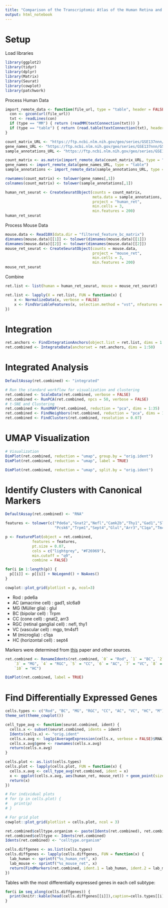 ```yaml
---
title: "Comparison of the Transcriptomic Atlas of the Human Retina and Mouse Retina"
output: html_notebook
---
```

# Setup
Load libraries
```r
library(ggplot2)
library(tidyr)
library(dplyr)
library(Matrix)
library(Seurat)
library(cowplot)
library(patchwork)
```
Process Human Data
```r
import_remote_data <- function(file_url, type = "table", header = FALSE) {
  con <- gzcon(url(file_url))
  txt <- readLines(con)
  if (type == "MM") { return (readMM(textConnection(txt))) }
  if (type == "table") { return (read.table(textConnection(txt), header = header)) }
}

count_matrix_URL <- "https://ftp.ncbi.nlm.nih.gov/geo/series/GSE137nnn/GSE137537/suppl/GSE137537_counts.mtx.gz"
gene_names_URL <- "https://ftp.ncbi.nlm.nih.gov/geo/series/GSE137nnn/GSE137537/suppl/GSE137537_gene_names.txt.gz"
sample_annotations_URL <- "https://ftp.ncbi.nlm.nih.gov/geo/series/GSE137nnn/GSE137537/suppl/GSE137537_sample_annotations.tsv.gz"

count_matrix <- as.matrix(import_remote_data(count_matrix_URL, type = "MM"))
gene_names <- import_remote_data(gene_names_URL, type = "table")
sample_annotations <- import_remote_data(sample_annotations_URL, type = "table", header = TRUE)
```
```r
rownames(count_matrix) <- tolower(gene_names[,1])
colnames(count_matrix) <- tolower(sample_annotations[,1])

human_ret_seurat <- CreateSeuratObject(counts = count_matrix, 
                                       meta.data = sample_annotations, 
                                       project = "human_ret", 
                                       min.cells = 3, 
                                       min.features = 200)
human_ret_seurat
```

Process Mouse Data
```r
mouse.data <- Read10X(data.dir = "filtered_feature_bc_matrix")
dimnames(mouse.data)[[1]] <- tolower(dimnames(mouse.data)[[1]])
dimnames(mouse.data)[[2]] <- tolower(dimnames(mouse.data)[[2]])
mouse_ret_seurat <- CreateSeuratObject(counts = mouse.data, 
                                       project = "mouse_ret", 
                                       min.cells = 3, 
                                       min.features = 200)
mouse_ret_seurat
```
Combine
```r
ret.list <- list(human = human_ret_seurat, mouse = mouse_ret_seurat)

ret.list <- lapply(X = ret.list, FUN = function(x) {
    x <- NormalizeData(x, verbose = FALSE)
    x <- FindVariableFeatures(x, selection.method = "vst", nfeatures = 2000, verbose = FALSE)
})
```

# Integration
```r
ret.anchors <- FindIntegrationAnchors(object.list = ret.list, dims = 1:50,  anchor.features = 1000)
ret.combined <- IntegrateData(anchorset = ret.anchors, dims = 1:50)
```

# Integrated Analysis
```r
DefaultAssay(ret.combined) <- "integrated"

# Run the standard workflow for visualization and clustering
ret.combined <- ScaleData(ret.combined, verbose = FALSE)
ret.combined <- RunPCA(ret.combined, npcs = 50, verbose = FALSE)
# t-SNE and Clustering
ret.combined <- RunUMAP(ret.combined, reduction = "pca", dims = 1:35)
ret.combined <- FindNeighbors(ret.combined, reduction = "pca", dims = 1:35)
ret.combined <- FindClusters(ret.combined, resolution = 0.07)
```
# UMAP Visualization
```r
# Visualization
DimPlot(ret.combined, reduction = "umap", group.by = "orig.ident")
DimPlot(ret.combined, reduction = "umap", label = TRUE)
```
```r
DimPlot(ret.combined, reduction = "umap", split.by = "orig.ident")
```

# Identify Clusters with Canonical Markers
```r
DefaultAssay(ret.combined) <- "RNA"

features <- tolower(c("Pde6a","Gnat2","Nefl","Camk2b","Thy1","Gad1","Slc6a9",
                      "Pcsk6","Trpm1","Sept4","Glul","Arr3","C1qa","Tm4sf1"))

p <- FeaturePlot(object = ret.combined, 
            features = features, 
            pt.size = 0.07,
            cols = c("lightgrey", "#F26969"),
            min.cutoff = "q9",
            combine = FALSE)

for(i in 1:length(p)) {
  p[[i]] <- p[[i]] + NoLegend() + NoAxes()
}

cowplot::plot_grid(plotlist = p, ncol=3)
```

* Rod : pde6a
* AC (amacrine cell) : gad1, slc6a9
* MG (Müller glia) : glul
* BC (bipolar cell) : Trpm
* CC (cone cell) : gnat2, arr3
* RGC (retinal ganglial cell) : nefl, thy1
* VC (vascular cell) : mgp, tm4sf1
* M (microglia) : c1qa
* HC (horizontal cell) : sept4

Markers were determined from [this](https://www.nature.com/articles/s41467-019-12780-8) paper and other sources.
```r
ret.combined <- RenameIdents(ret.combined, `0` = "Rod", `1` = "BC", `2` = "MG", 
    `3` = "MG", `4` = "RGC", `5` = "CC", `6` = "AC", `7` = "VC", `8` = "HC", `9` = "M", 
    `10` = "HC")

DimPlot(ret.combined, label = TRUE)
```


# Find Differentially Expressed Genes
```r
cells.types <- c("Rod", "BC", "MG", "RGC", "CC", "AC", "VC", "HC", "M")
theme_set(theme_cowplot())

cell_type_avg <- function(seurat.combined, ident) {
  cells.x <- subset(seurat.combined, idents = ident)
  Idents(cells.x) <- "orig.ident"
  cells.x.avg <- log1p(AverageExpression(cells.x, verbose = FALSE)$RNA)
  cells.x.avg$gene <- rownames(cells.x.avg)
  return(cells.x.avg)
}

cells.plot <- as.list(cells.types)
cells.plot <- lapply(cells.plot, FUN = function(x) {
  cells.x.avg <- cell_type_avg(ret.combined, ident = x)
  x <- ggplot(cells.x.avg, aes(human_ret, mouse_ret)) + geom_point(size = 0.1) + ggtitle(x)
  return(x)
})

# For individual plots
# for (p in cells.plot) {
#   print(p)
# }

# For grid plot
cowplot::plot_grid(plotlist = cells.plot, ncol = 3)
```
```r
ret.combined$celltype.organism <- paste(Idents(ret.combined), ret.combined$orig.ident, sep = "_")
ret.combined$celltype <- Idents(ret.combined)
Idents(ret.combined) <- "celltype.organism"
```
```r
cells.diffgenes <- as.list(cells.types)
cells.diffgenes <- lapply(cells.diffgenes, FUN = function(x) {
  lab_human <- sprintf("%s_human_ret", x)
  lab_mouse <- sprintf("%s_mouse_ret", x)
  return(FindMarkers(ret.combined, ident.1 = lab_human, ident.2 = lab_mouse, verbose = FALSE))
})
```
Tables with the most differentially expressed genes in each cell subtype:
```r
for(i in seq_along(cells.diffgenes)) {
  print(knitr::kable(head(cells.diffgenes[[i]]),caption=cells.types[[i]]))
}
```


